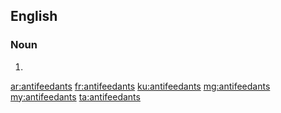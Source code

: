 ==English==

===Noun===
{{head|en}}

# {{plural of|antifeedant}}

[[ar:antifeedants]]
[[fr:antifeedants]]
[[ku:antifeedants]]
[[mg:antifeedants]]
[[my:antifeedants]]
[[ta:antifeedants]]